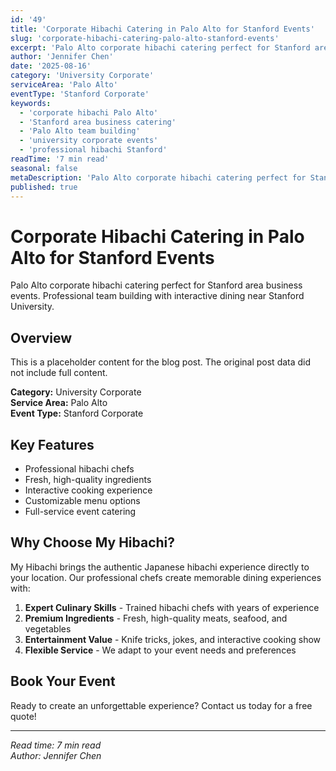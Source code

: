 ```yaml
---
id: '49'
title: 'Corporate Hibachi Catering in Palo Alto for Stanford Events'
slug: 'corporate-hibachi-catering-palo-alto-stanford-events'
excerpt: 'Palo Alto corporate hibachi catering perfect for Stanford area business events. Professional team building with interactive dining near Stanford University.'
author: 'Jennifer Chen'
date: '2025-08-16'
category: 'University Corporate'
serviceArea: 'Palo Alto'
eventType: 'Stanford Corporate'
keywords:
  - 'corporate hibachi Palo Alto'
  - 'Stanford area business catering'
  - 'Palo Alto team building'
  - 'university corporate events'
  - 'professional hibachi Stanford'
readTime: '7 min read'
seasonal: false
metaDescription: 'Palo Alto corporate hibachi catering perfect for Stanford area business events. Professional team building with interactive dining near Stanford.'
published: true
---
```


# Corporate Hibachi Catering in Palo Alto for Stanford Events

Palo Alto corporate hibachi catering perfect for Stanford area business events. Professional team building with interactive dining near Stanford University.

## Overview

This is a placeholder content for the blog post. The original post data did not include full content.

**Category:** University Corporate  
**Service Area:** Palo Alto  
**Event Type:** Stanford Corporate

## Key Features

- Professional hibachi chefs
- Fresh, high-quality ingredients
- Interactive cooking experience
- Customizable menu options
- Full-service event catering

## Why Choose My Hibachi?

My Hibachi brings the authentic Japanese hibachi experience directly to your location. Our professional chefs create memorable dining experiences with:

1. **Expert Culinary Skills** - Trained hibachi chefs with years of experience
2. **Premium Ingredients** - Fresh, high-quality meats, seafood, and vegetables
3. **Entertainment Value** - Knife tricks, jokes, and interactive cooking show
4. **Flexible Service** - We adapt to your event needs and preferences

## Book Your Event

Ready to create an unforgettable experience? Contact us today for a free quote!

---

*Read time: 7 min read*  
*Author: Jennifer Chen*

